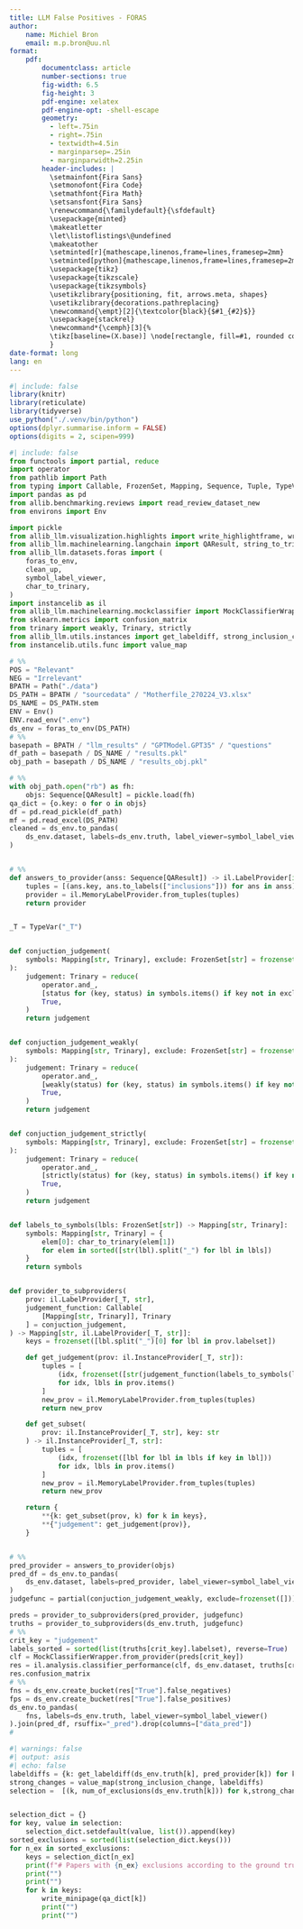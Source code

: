 ```yaml
--- 
title: LLM False Positives - FORAS
author: 
    name: Michiel Bron
    email: m.p.bron@uu.nl
format:
    pdf:
        documentclass: article
        number-sections: true
        fig-width: 6.5
        fig-height: 3
        pdf-engine: xelatex
        pdf-engine-opt: -shell-escape
        geometry:
          - left=.75in
          - right=.75in
          - textwidth=4.5in
          - marginparsep=.25in
          - marginparwidth=2.25in
        header-includes: |
          \setmainfont{Fira Sans}
          \setmonofont{Fira Code}
          \setmathfont{Fira Math}
          \setsansfont{Fira Sans}
          \renewcommand{\familydefault}{\sfdefault}
          \usepackage{minted}
          \makeatletter
          \let\listoflistings\@undefined
          \makeatother
          \setminted[r]{mathescape,linenos,frame=lines,framesep=2mm}
          \setminted[python]{mathescape,linenos,frame=lines,framesep=2mm}
          \usepackage{tikz}
          \usepackage{tikzscale}
          \usepackage{tikzsymbols}
          \usetikzlibrary{positioning, fit, arrows.meta, shapes}
          \usetikzlibrary{decorations.pathreplacing}
          \newcommand{\empt}[2]{\textcolor{black}{$#1_{#2}$}}
          \usepackage{stackrel}
          \newcommand*{\cemph}[3]{%
          \tikz[baseline=(X.base)] \node[rectangle, fill=#1, rounded corners, inner sep=0.5mm, fill opacity=0.5,draw opacity=1,text opacity=1] (X) {$\stackrel{\texttt{#2}}{\textsf{#3}}$};%
          }
date-format: long
lang: en
---
```


```r
#| include: false
library(knitr)
library(reticulate)
library(tidyverse)
use_python("./.venv/bin/python")
options(dplyr.summarise.inform = FALSE)
options(digits = 2, scipen=999)
```

```python
#| include: false
from functools import partial, reduce
import operator
from pathlib import Path
from typing import Callable, FrozenSet, Mapping, Sequence, Tuple, TypeVar
import pandas as pd
from allib.benchmarking.reviews import read_review_dataset_new
from environs import Env

import pickle
from allib_llm.visualization.highlights import write_highlightframe, write_results, write_slide, write_section, write_minipage
from allib_llm.machinelearning.langchain import QAResult, string_to_trinary
from allib_llm.datasets.foras import (
    foras_to_env,
    clean_up,
    symbol_label_viewer,
    char_to_trinary,
)
import instancelib as il
from allib_llm.machinelearning.mockclassifier import MockClassifierWrapper
from sklearn.metrics import confusion_matrix
from trinary import weakly, Trinary, strictly
from allib_llm.utils.instances import get_labeldiff, strong_inclusion_change, num_of_exclusions
from instancelib.utils.func import value_map

# %%
POS = "Relevant"
NEG = "Irrelevant"
BPATH = Path("./data")
DS_PATH = BPATH / "sourcedata" / "Motherfile_270224_V3.xlsx"
DS_NAME = DS_PATH.stem
ENV = Env()
ENV.read_env(".env")
ds_env = foras_to_env(DS_PATH)
# %%
basepath = BPATH / "llm_results" / "GPTModel.GPT35" / "questions"
df_path = basepath / DS_NAME / "results.pkl"
obj_path = basepath / DS_NAME / "results_obj.pkl"

# %%
with obj_path.open("rb") as fh:
    objs: Sequence[QAResult] = pickle.load(fh)
qa_dict = {o.key: o for o in objs}
df = pd.read_pickle(df_path)
mf = pd.read_excel(DS_PATH)
cleaned = ds_env.to_pandas(
    ds_env.dataset, labels=ds_env.truth, label_viewer=symbol_label_viewer()
)


# %%
def answers_to_provider(anss: Sequence[QAResult]) -> il.LabelProvider[int, str]:
    tuples = [(ans.key, ans.to_labels(["inclusions"])) for ans in anss]
    provider = il.MemoryLabelProvider.from_tuples(tuples)
    return provider


_T = TypeVar("_T")


def conjuction_judgement(
    symbols: Mapping[str, Trinary], exclude: FrozenSet[str] = frozenset()
):
    judgement: Trinary = reduce(
        operator.and_,
        [status for (key, status) in symbols.items() if key not in exclude],
        True,
    )
    return judgement


def conjuction_judgement_weakly(
    symbols: Mapping[str, Trinary], exclude: FrozenSet[str] = frozenset()
):
    judgement: Trinary = reduce(
        operator.and_,
        [weakly(status) for (key, status) in symbols.items() if key not in exclude],
        True,
    )
    return judgement


def conjuction_judgement_strictly(
    symbols: Mapping[str, Trinary], exclude: FrozenSet[str] = frozenset()
):
    judgement: Trinary = reduce(
        operator.and_,
        [strictly(status) for (key, status) in symbols.items() if key not in exclude],
        True,
    )
    return judgement


def labels_to_symbols(lbls: FrozenSet[str]) -> Mapping[str, Trinary]:
    symbols: Mapping[str, Trinary] = {
        elem[0]: char_to_trinary(elem[1])
        for elem in sorted([str(lbl).split("_") for lbl in lbls])
    }
    return symbols


def provider_to_subproviders(
    prov: il.LabelProvider[_T, str],
    judgement_function: Callable[
        [Mapping[str, Trinary]], Trinary
    ] = conjuction_judgement,
) -> Mapping[str, il.LabelProvider[_T, str]]:
    keys = frozenset([lbl.split("_")[0] for lbl in prov.labelset])

    def get_judgement(prov: il.InstanceProvider[_T, str]):
        tuples = [
            (idx, frozenset([str(judgement_function(labels_to_symbols(lbls)))]))
            for idx, lbls in prov.items()
        ]
        new_prov = il.MemoryLabelProvider.from_tuples(tuples)
        return new_prov

    def get_subset(
        prov: il.InstanceProvider[_T, str], key: str
    ) -> il.InstanceProvider[_T, str]:
        tuples = [
            (idx, frozenset([lbl for lbl in lbls if key in lbl]))
            for idx, lbls in prov.items()
        ]
        new_prov = il.MemoryLabelProvider.from_tuples(tuples)
        return new_prov

    return {
        **{k: get_subset(prov, k) for k in keys},
        **{"judgement": get_judgement(prov)},
    }


# %%
pred_provider = answers_to_provider(objs)
pred_df = ds_env.to_pandas(
    ds_env.dataset, labels=pred_provider, label_viewer=symbol_label_viewer()
)
judgefunc = partial(conjuction_judgement_weakly, exclude=frozenset([]))

preds = provider_to_subproviders(pred_provider, judgefunc)
truths = provider_to_subproviders(ds_env.truth, judgefunc)
# %%
crit_key = "judgement"
labels_sorted = sorted(list(truths[crit_key].labelset), reverse=True)
clf = MockClassifierWrapper.from_provider(preds[crit_key])
res = il.analysis.classifier_performance(clf, ds_env.dataset, truths[crit_key])
res.confusion_matrix
# %%
fns = ds_env.create_bucket(res["True"].false_negatives)
fps = ds_env.create_bucket(res["True"].false_positives)
ds_env.to_pandas(
    fns, labels=ds_env.truth, label_viewer=symbol_label_viewer()
).join(pred_df, rsuffix="_pred").drop(columns=["data_pred"])
#
```

```python
#| warnings: false
#| output: asis
#| echo: false
labeldiffs = {k: get_labeldiff(ds_env.truth[k], pred_provider[k]) for k in fps}
strong_changes = value_map(strong_inclusion_change, labeldiffs)
selection =  [(k, num_of_exclusions(ds_env.truth[k])) for k,strong_change in strong_changes.items()]


selection_dict = {}
for key, value in selection:
    selection_dict.setdefault(value, list()).append(key)
sorted_exclusions = sorted(list(selection_dict.keys()))
for n_ex in sorted_exclusions:
    keys = selection_dict[n_ex]
    print(f"# Papers with {n_ex} exclusions according to the ground truth" + " {.unnumbered}")
    print("")
    print("")
    for k in keys:
        write_minipage(qa_dict[k])
        print("")
        print("")
```